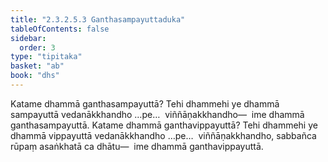 ```yaml
---
title: "2.3.2.5.3 Ganthasampayuttaduka"
tableOfContents: false
sidebar:
  order: 3
type: "tipitaka"
basket: "ab"
book: "dhs"
---
```



<DynamicBreadcrumb />

<Division number="1148" book="dhs" bookNo="29" page="231">

<Paragraph number="1842" book="dhs">
Katame dhammā ganthasampayuttā? Tehi dhammehi ye dhammā sampayuttā vedanākkhandho …pe…  viññāṇakkhandho—  ime dhammā ganthasampayuttā.
</Paragraph>

</Division>
<Division number="1149" book="dhs" bookNo="29" page="231">

<Paragraph number="1843" book="dhs">
Katame dhammā ganthavippayuttā? Tehi dhammehi ye dhammā vippayuttā vedanākkhandho …pe…  viññāṇakkhandho, sabbañca rūpaṃ asaṅkhatā ca dhātu—  ime dhammā ganthavippayuttā.
</Paragraph>
</Division>